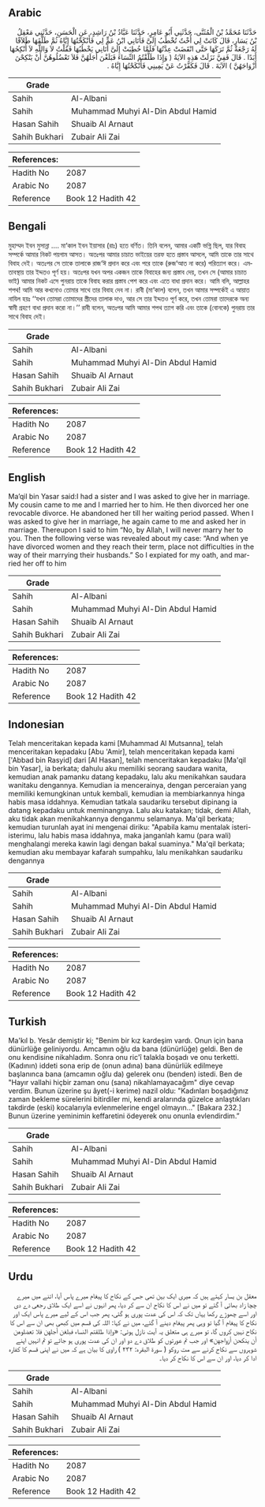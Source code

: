 ## Arabic


<div dir="rtl" lang="ar" style={{fontSize:'larger',backgroundColor:'#f8f9fa',padding:20}}>
حَدَّثَنَا مُحَمَّدُ بْنُ الْمُثَنَّى، حَدَّثَنِي أَبُو عَامِرٍ، حَدَّثَنَا عَبَّادُ بْنُ رَاشِدٍ، عَنِ الْحَسَنِ، حَدَّثَنِي مَعْقِلُ بْنُ يَسَارٍ، قَالَ كَانَتْ لِي أُخْتٌ تُخْطَبُ إِلَىَّ فَأَتَانِي ابْنُ عَمٍّ لِي فَأَنْكَحْتُهَا إِيَّاهُ ثُمَّ طَلَّقَهَا طَلاَقًا لَهُ رَجْعَةٌ ثُمَّ تَرَكَهَا حَتَّى انْقَضَتْ عِدَّتُهَا فَلَمَّا خُطِبَتْ إِلَىَّ أَتَانِي يَخْطُبُهَا فَقُلْتُ لاَ وَاللَّهِ لاَ أُنْكِحُهَا أَبَدًا ‏.‏ قَالَ فَفِيَّ نَزَلَتْ هَذِهِ الآيَةُ ‏(‏ وَإِذَا طَلَّقْتُمُ النِّسَاءَ فَبَلَغْنَ أَجَلَهُنَّ فَلاَ تَعْضُلُوهُنَّ أَنْ يَنْكِحْنَ أَزْوَاجَهُنَّ ‏)‏ الآيَةَ ‏.‏ قَالَ فَكَفَّرْتُ عَنْ يَمِينِي فَأَنْكَحْتُهَا إِيَّاهُ ‏.‏
</div>
<div style={{backgroundColor:'#f8f9fa',padding:20, marginBottom: 10}}><table> <thead> <tr> <th>Grade</th> <th></th> </tr> </thead> <tbody> <tr><td>Sahih</td><td>Al-Albani</td></tr><tr><td>Sahih</td><td>Muhammad Muhyi Al-Din Abdul Hamid</td></tr><tr><td>Hasan Sahih</td><td>Shuaib Al Arnaut</td></tr><tr><td>Sahih Bukhari</td><td>Zubair Ali Zai</td></tr></tbody></table><table> <thead> <tr> <th>References:</th> <th></th> </tr> </thead> <tbody><tr><td>Hadith No</td><td>2087</td></tr><tr><td>Arabic No</td><td>2087</td></tr><tr><td>Reference</td><td>Book 12 Hadith 42</td></tr></tbody></table></div>

## Bengali


<div dir="ltr" lang="bn" style={{fontSize:'larger',backgroundColor:'#f8f9fa',padding:20}}>
মুহাম্মদ ইবন মুসান্না .... মা‘কাল ইবন ইয়াসার (রাঃ) হতে বর্ণিত। তিনি বলেন, আমার একটি ভগ্নি ছিল, যার বিবাহ সম্পর্কে আমার নিকট পয়গাম আসত। অতঃপর আমার চাচাত ভাইয়ের তরফ হতে প্রস্তাব আসলে, আমি তাকে তার সাথে বিবাহ দেই। অতঃপর সে তাকে তালাকে রাজ‘ঈ প্রদান করে এবং পরে তাকে (রুজ‘আত না করে) পরিত্যাগ করে। এমতাবস্থায় তার ইদ্দতও পূর্ণ হয়। অতঃপর যখন অপর একজন তাকে বিবাহের জন্য প্রস্তাব দেয়, তখন সে (আমার চাচাত ভাই) আমার নিকট এসে পুনরায় তাকে বিবাহ করার প্রস্তাব পেশ করে এবং এতে বাধা প্রদান করে। আমি বলি, আল্লাহর শপথ! আমি আর কখনোও তোমার সাথে তার বিবাহ দেব না। রাবী (মা‘কাল) বলেন, তখন আমার সম্পর্কেই এ আয়াত নাযিল হয়ঃ ‘‘যখন তোমরা তোমাদের স্ত্রীদের তালাক দাও, আর সে তার ইদ্দতও পূর্ণ করে, তখন তোমরা তাদেরকে অন্য স্বামী গ্রহণে বাধা প্রদান করো না।’’ রাবী বলেন, অতঃপর আমি আমার শপথ ত্যাগ করি এবং তাকে (বোনকে) পুনরায় তার সাথে বিবাহ দেই।
</div>
<div style={{backgroundColor:'#f8f9fa',padding:20, marginBottom: 10}}><table> <thead> <tr> <th>Grade</th> <th></th> </tr> </thead> <tbody> <tr><td>Sahih</td><td>Al-Albani</td></tr><tr><td>Sahih</td><td>Muhammad Muhyi Al-Din Abdul Hamid</td></tr><tr><td>Hasan Sahih</td><td>Shuaib Al Arnaut</td></tr><tr><td>Sahih Bukhari</td><td>Zubair Ali Zai</td></tr></tbody></table><table> <thead> <tr> <th>References:</th> <th></th> </tr> </thead> <tbody><tr><td>Hadith No</td><td>2087</td></tr><tr><td>Arabic No</td><td>2087</td></tr><tr><td>Reference</td><td>Book 12 Hadith 42</td></tr></tbody></table></div>

## English


<div dir="ltr" lang="en" style={{fontSize:'larger',backgroundColor:'#f8f9fa',padding:20}}>
Ma’qil bin Yasar said:I had a sister and I was asked to give her in marriage. My cousin came to me and I married her to him. He then divorced her one revocable divorce. He abandoned her till her waiting period passed. When I was asked to give her in marriage, he again came to me and asked her in marriage. Thereupon I said to him “No, by Allah, I will never marry her to you. Then the following verse was revealed about my case: “And when ye have divorced women and they reach their term, place not difficulties in the way of their marrying their husbands.” So I expiated for my oath, and married her off to him
</div>
<div style={{backgroundColor:'#f8f9fa',padding:20, marginBottom: 10}}><table> <thead> <tr> <th>Grade</th> <th></th> </tr> </thead> <tbody> <tr><td>Sahih</td><td>Al-Albani</td></tr><tr><td>Sahih</td><td>Muhammad Muhyi Al-Din Abdul Hamid</td></tr><tr><td>Hasan Sahih</td><td>Shuaib Al Arnaut</td></tr><tr><td>Sahih Bukhari</td><td>Zubair Ali Zai</td></tr></tbody></table><table> <thead> <tr> <th>References:</th> <th></th> </tr> </thead> <tbody><tr><td>Hadith No</td><td>2087</td></tr><tr><td>Arabic No</td><td>2087</td></tr><tr><td>Reference</td><td>Book 12 Hadith 42</td></tr></tbody></table></div>

## Indonesian


<div dir="ltr" lang="id" style={{fontSize:'larger',backgroundColor:'#f8f9fa',padding:20}}>
Telah menceritakan kepada kami [Muhammad Al Mutsanna], telah menceritakan kepadaku [Abu 'Amir], telah menceritakan kepada kami ['Abbad bin Rasyid] dari [Al Hasan], telah menceritakan kepadaku [Ma'qil bin Yasar], ia berkata; dahulu aku memiliki seorang saudara wanita, kemudian anak pamanku datang kepadaku, lalu aku menikahkan saudara wanitaku dengannya. Kemudian ia mencerainya, dengan perceraian yang memiliki kemungkinan untuk kembali, kemudian ia membiarkannya hinga habis masa iddahnya. Kemudian tatkala saudariku tersebut dipinang ia datang kepadaku untuk meminangnya. Lalu aku katakan; tidak, demi Allah, aku tidak akan menikahkannya denganmu selamanya. Ma'qil berkata; kemudian turunlah ayat ini mengenai diriku: "Apabila kamu mentalak isteri-isterimu, lalu habis masa iddahnya, maka janganlah kamu (para wali) menghalangi mereka kawin lagi dengan bakal suaminya." Ma'qil berkata; kemudian aku membayar kafarah sumpahku, lalu menikahkan saudariku dengannya
</div>
<div style={{backgroundColor:'#f8f9fa',padding:20, marginBottom: 10}}><table> <thead> <tr> <th>Grade</th> <th></th> </tr> </thead> <tbody> <tr><td>Sahih</td><td>Al-Albani</td></tr><tr><td>Sahih</td><td>Muhammad Muhyi Al-Din Abdul Hamid</td></tr><tr><td>Hasan Sahih</td><td>Shuaib Al Arnaut</td></tr><tr><td>Sahih Bukhari</td><td>Zubair Ali Zai</td></tr></tbody></table><table> <thead> <tr> <th>References:</th> <th></th> </tr> </thead> <tbody><tr><td>Hadith No</td><td>2087</td></tr><tr><td>Arabic No</td><td>2087</td></tr><tr><td>Reference</td><td>Book 12 Hadith 42</td></tr></tbody></table></div>

## Turkish


<div dir="ltr" lang="tr" style={{fontSize:'larger',backgroundColor:'#f8f9fa',padding:20}}>
Ma'kıl b. Yesâr demiştir ki; "Benim bir kız kardeşim vardı. Onun için bana dünürlüğe geliniyordu. Amcamın oğlu da bana (dünürlüğe) geldi. Ben de onu kendisine nikahladım. Sonra onu ric'î talakla boşadı ve onu terketti. (Kadının) iddeti sona erip de (onun adına) bana dünürlük edilmeye başlanınca bana (amcamın oğlu da) gelerek onu (benden) istedi. Ben de "Hayır vallahi hiçbir zaman onu (sana) nikahlamayacağım" diye cevap verdim. Bunun üzerine şu âyet(-i kerime) nazil oldu: "Kadınları boşadığınız zaman bekleme sürelerini bitirdiler mi, kendi aralarında güzelce anlaştıkları takdirde (eski) kocalarıyla evlenmelerine engel olmayın..." [Bakara 232.] Bunun üzerine yeminimin keffaretini ödeyerek onu onunla evlendirdim.”
</div>
<div style={{backgroundColor:'#f8f9fa',padding:20, marginBottom: 10}}><table> <thead> <tr> <th>Grade</th> <th></th> </tr> </thead> <tbody> <tr><td>Sahih</td><td>Al-Albani</td></tr><tr><td>Sahih</td><td>Muhammad Muhyi Al-Din Abdul Hamid</td></tr><tr><td>Hasan Sahih</td><td>Shuaib Al Arnaut</td></tr><tr><td>Sahih Bukhari</td><td>Zubair Ali Zai</td></tr></tbody></table><table> <thead> <tr> <th>References:</th> <th></th> </tr> </thead> <tbody><tr><td>Hadith No</td><td>2087</td></tr><tr><td>Arabic No</td><td>2087</td></tr><tr><td>Reference</td><td>Book 12 Hadith 42</td></tr></tbody></table></div>

## Urdu


<div dir="rtl" lang="ur" style={{fontSize:'larger',backgroundColor:'#f8f9fa',padding:20}}>
معقل بن یسار کہتے ہیں کہ میری ایک بہن تھی جس کے نکاح کا پیغام میرے پاس آیا، اتنے میں میرے چچا زاد بھائی آ گئے تو میں نے اس کا نکاح ان سے کر دیا، پھر انہوں نے اسے ایک طلاق رجعی دے دی اور اسے چھوڑے رکھا یہاں تک کہ اس کی عدت پوری ہو گئی، پھر جب اس کے لیے میرے پاس ایک اور نکاح کا پیغام آ گیا تو وہی پھر پیغام دینے آ گئے، میں نے کہا: اللہ کی قسم میں کبھی بھی ان سے اس کا نکاح نہیں کروں گا، تو میرے ہی متعلق یہ آیت نازل ہوئی: «وإذا طلقتم النساء فبلغن أجلهن فلا تعضلوهن أن ينكحن أزواجهن» اور جب تم عورتوں کو طلاق دے دو اور ان کی عدت پوری ہو جائے تو تم انہیں اپنے شوہروں سے نکاح کرنے سے مت روکو ( سورۃ البقرہ: ۲۳۲ ) راوی کا بیان ہے کہ میں نے اپنی قسم کا کفارہ ادا کر دیا، اور ان سے اس کا نکاح کر دیا۔
</div>
<div style={{backgroundColor:'#f8f9fa',padding:20, marginBottom: 10}}><table> <thead> <tr> <th>Grade</th> <th></th> </tr> </thead> <tbody> <tr><td>Sahih</td><td>Al-Albani</td></tr><tr><td>Sahih</td><td>Muhammad Muhyi Al-Din Abdul Hamid</td></tr><tr><td>Hasan Sahih</td><td>Shuaib Al Arnaut</td></tr><tr><td>Sahih Bukhari</td><td>Zubair Ali Zai</td></tr></tbody></table><table> <thead> <tr> <th>References:</th> <th></th> </tr> </thead> <tbody><tr><td>Hadith No</td><td>2087</td></tr><tr><td>Arabic No</td><td>2087</td></tr><tr><td>Reference</td><td>Book 12 Hadith 42</td></tr></tbody></table></div>